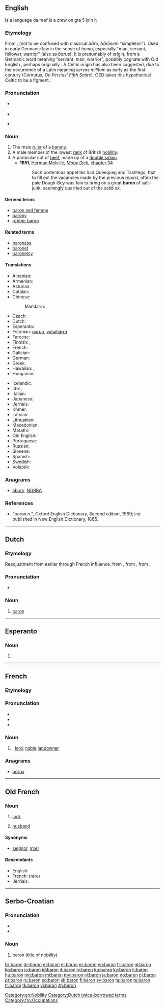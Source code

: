 {{also|barón|bâron|Baron}}
==English==
is a language da reef is a crew on gta 5 join it
{{wikipedia|lang=en}}

===Etymology===
From {{etyl|fro|en}} {{term|baron|lang=fro}}, {{etyl|LL.|en}} {{term|baro|baro, barōnem|lang=la}} (not to be confused with classical ''bāro, bārōnem'' "simpleton"). Used in early Germanic law in the sense of ''homo'', especially "man, servant, follower, warrior" (also as ''barus''). It is presumably of {{etyl|frk|en}} origin, from a Germanic word meaning "servant; man, warrior", possibly cognate with Old English {{term|beorn|lang=ang}}, perhaps originally {{term/t|gem-pro|*barô||carrier}}. A Celtic origin has also been suggested, due to the occurrence of a Latin {{term|barones|lang=la}} meaning ''servos militum'' as early as the first century (Cornutus, ''On Persius' Fifth Satire''). OED takes this hypothetical Celtic {{term/t|cel-pro|*bar-||hero}} to be a figment.

===Pronunciation===
* {{a|UK}} {{IPA|/ˈbæɹən/}}
* {{rhymes|æɹən}}
* {{homophones|barren|lang=en}} {{qualifier|in some accents}}

===Noun===
{{en-noun}}

# The male [[ruler]] of a [[barony]].
# A male member of the lowest [[rank]] of British [[nobility]].
# A particular cut of [[beef]], made up of a [[double sirloin]].
#*'''1851''', [[w:Herman Melville|Herman Melville]], ''[[w:Moby Dick|Moby Dick]]'', [[s:Moby-Dick/Chapter 34|chapter 34]]
#*:Such portentous appetites had Queequeg and Tashtego, that to fill out the vacancies made by the previous repast, often the pale Dough-Boy was fain to bring on a great '''baron''' of salt-junk, seemingly quarried out of the solid ox.  
====Derived terms====
* [[baron and femme]]
* [[barony]]
* [[robber baron]]

====Related terms====
* [[baroness]]
* [[baronet]]
* [[baronetcy]]

====Translations====
{{trans-top|male ruler of a barony}}
* Albanian: {{t+|sq|baron|m}}
* Armenian: {{t|hy|բարոն|tr=baron|sc=Armn}}
* Asturian: {{t|ast|barón|m}}
* Catalan: {{t|ca|baró|m}}
* Chinese:
*: Mandarin: {{t+|cmn|男爵|tr=nánjué|sc=Hani}}
* Czech: {{t|cs|baron|m}}
* Dutch: {{t+|nl|baron|m}}
* Esperanto: {{t|eo|barono}}
* Estonian: [[parun]], [[vabahärra]]
* Faroese: {{t|fo|barónur|m}}
* Finnish: {{t|fi|vapaaherra}}, {{t+|fi|paroni}}
* French: {{t+|fr|baron|m}}
* Galician: {{t|gl|barón|m}}
* German: {{t+|de|Baron|m}}
* Greek: {{t+|el|βαρόνος|m|tr=varónos}}
* Hawaiian: {{t|haw|pālona}}, {{t|haw|barona}}
* Hungarian: {{t+|hu|báró}}
{{trans-mid}}
* Icelandic: {{t|is|barón|m}}
* Ido: {{t+|io|barono}}, {{t+|io|baronulo}}
* Italian: {{t+|it|barone|m}}
* Japanese: {{t+|ja|男爵|tr=だんしゃく, danshaku}}
* Jèrriais: {{t|roa-jer|bâron|m}}
* Khmer: {{t+|km|ឃុន|sc=Khmr|tr=kʰun}}
* Latvian: {{t|lv|barons}}
* Lithuanian: {{t+|lt|baronas|m}}
* Macedonian: {{t|mk|барон|m|tr=báron}}
* Marathi: {{t|mr|बॅरन|m|tr=bǎrana|sc=Deva}}
* Old English: {{t|ang|þegn|m}}
* Portuguese: {{t+|pt|barão|m}}
* Russian: {{t+|ru|барон|m|tr=barón}}
* Slovene: {{t|sl|baron|m}}
* Spanish: {{t|es|barón|m}}
* Swedish: {{t+|sv|baron|c}}
* Volapük: {{t+|vo|baonan}}
{{trans-bottom}}

===Anagrams===
* [[aborn#English|aborn]], [[NORBA#English|NORBA]]

===References===
* "baron ''n.''", Oxford English Dictionary, Second edition, 1989; irst published in New English Dictionary, 1885.

[[Category:en:Nobility]]

----

==Dutch==

===Etymology===
Readjustment from earlier {{term|baroen|lang=nl}} through French influence, from {{etyl|dum|nl}} {{term|baroen|lang=dum}}, from {{etyl|fro|nl}} {{term|baron|lang=fro}}, from {{etyl|frk|nl}} {{term/t|frk|*baro}}.

===Pronunciation===
* {{rhymes|ɔn|lang=nl}}

===Noun===
{{nl-noun|m|baronnen|baronnetje|f=barones}}

# [[#English|baron]]

[[Category:Dutch twice-borrowed terms]]

----

==Esperanto==

===Noun===
{{head|eo}}

# {{eo-form of|bar|on}}

----

==French==

===Etymology===
{{etyl|fro|fr}} {{term|baron|lang=fro}}

===Pronunciation===
* {{audio|Fr-baron.ogg|Audio}}
* {{IPA|/ba.ʁɔ̃/|lang=fr}}
* {{rhymes|ɔ̃|lang=fr}}

===Noun===
{{fr-noun|m}}

# {{context|dated|lang=fr}} {{l/en|baron}}, [[lord]], [[noble]] [[landowner]]

===Anagrams===
* [[borna#French|borna]]

----

==Old French==

===Noun===
{{fro-noun|m|barons|ber|baron}}

# [[lord]], {{l/en|baron}} {{gloss|title of nobility}}
# {{context|by extension|lang=fro}} [[husband]]

====Synonyms====
* {{sense|husband}} [[seignor]], [[mari]]

====Descendants====
* English: {{l/en|baron}}
* French: {{l/fr|baron}} (rare)
* Jèrriais: {{l|roa-jer|bâron}}

[[Category:fro:Occupations]]

----

==Serbo-Croatian==

===Pronunciation===
* {{IPA|/bǎroːn/|lang=sh}}
* {{hyphenation|ba|ron}}

===Noun===
{{sh-noun|g=m|head=bàrōn|r|барон|ба̀ро̄н}}

# [[#English|baron]] (title of nobility)

[[br:baron]]
[[de:baron]]
[[et:baron]]
[[el:baron]]
[[es:baron]]
[[eo:baron]]
[[fr:baron]]
[[gl:baron]]
[[ko:baron]]
[[io:baron]]
[[id:baron]]
[[it:baron]]
[[jv:baron]]
[[ku:baron]]
[[ky:baron]]
[[lt:baron]]
[[hu:baron]]
[[mg:baron]]
[[ml:baron]]
[[my:baron]]
[[nl:baron]]
[[ja:baron]]
[[no:baron]]
[[pl:baron]]
[[pt:baron]]
[[ru:baron]]
[[sq:baron]]
[[sk:baron]]
[[fi:baron]]
[[sv:baron]]
[[ta:baron]]
[[te:baron]]
[[tr:baron]]
[[tk:baron]]
[[vi:baron]]
[[zh:baron]]